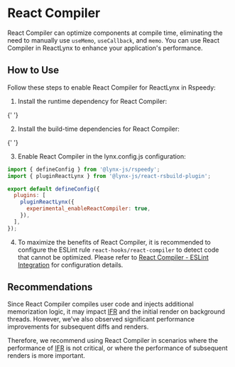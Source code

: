 
# React Compiler

React Compiler can optimize components at compile time, eliminating the need to manually use `useMemo`, `useCallback`, and `memo`. You can use React Compiler in ReactLynx to enhance your application's performance.

## How to Use

Follow these steps to enable React Compiler for ReactLynx in Rspeedy:

1. Install the runtime dependency for React Compiler:

{' '}
<PackageManagerTabs command="install react-compiler-runtime@rc" />

2. Install the build-time dependencies for React Compiler:

{' '}
<PackageManagerTabs command="install -D @babel/core @babel/plugin-syntax-jsx @babel/plugin-syntax-typescript babel-plugin-react-compiler@rc @swc/react-compiler" />

3. Enable React Compiler in the lynx.config.js configuration:

```js title="lynx.config.js"
import { defineConfig } from '@lynx-js/rspeedy';
import { pluginReactLynx } from '@lynx-js/react-rsbuild-plugin';

export default defineConfig({
  plugins: [
    pluginReactLynx({
      experimental_enableReactCompiler: true,
    }),
  ],
});
```

4. To maximize the benefits of React Compiler, it is recommended to configure the ESLint rule `react-hooks/react-compiler` to detect code that cannot be optimized. Please refer to [React Compiler - ESLint Integration](https://react.dev/learn/react-compiler/installation#eslint-integration) for configuration details.

## Recommendations

Since React Compiler compiles user code and injects additional memorization logic, it may impact [IFR](../guide/interaction/ifr.mdx) and the initial render on background threads. However, we’ve also observed significant performance improvements for subsequent diffs and renders.

Therefore, we recommend using React Compiler in scenarios where the performance of [IFR](../guide/interaction/ifr.mdx) is not critical, or where the performance of subsequent renders is more important.
